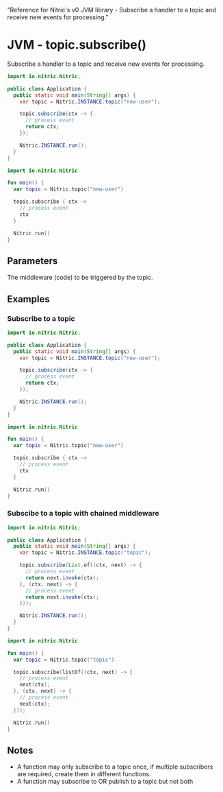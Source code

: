   "Reference for Nitric's v0 JVM library - Subscribe a handler to a topic and receive new events for processing."

# JVM - topic.subscribe()

Subscribe a handler to a topic and receive new events for processing.

<CodeGroup>

```java
import io.nitric.Nitric;

public class Application {
  public static void main(String[] args) {
    var topic = Nitric.INSTANCE.topic("new-user");

    topic.subscribe(ctx -> {
      // process event
      return ctx;
    });

    Nitric.INSTANCE.run();
  }
}
```

```kotlin
import io.nitric.Nitric

fun main() {
  var topic = Nitric.topic("new-user")

  topic.subscribe { ctx ->
    // process event
    ctx
  }

  Nitric.run()
}
```

</CodeGroup>

## Parameters

<Properties>
  <Property
    name="middleware"
    required
    type="Middleware<EventContext> or List<Middleware<EventContext>>"
  >
    The middleware (code) to be triggered by the topic.
  </Property>
</Properties>

## Examples

### Subscribe to a topic

<CodeGroup>

```java
import io.nitric.Nitric;

public class Application {
  public static void main(String[] args) {
    var topic = Nitric.INSTANCE.topic("new-user");

    topic.subscribe(ctx -> {
      // process event
      return ctx;
    });

    Nitric.INSTANCE.run();
  }
}
```

```kotlin
import io.nitric.Nitric

fun main() {
  var topic = Nitric.topic("new-user")

  topic.subscribe { ctx ->
    // process event
    ctx
  }

  Nitric.run()
}
```

</CodeGroup>

### Subscibe to a topic with chained middleware

<CodeGroup>

```java
import io.nitric.Nitric;

public class Application {
  public static void main(String[] args) {
    var topic = Nitric.INSTANCE.topic("topic");

    topic.subscribe(List.of((ctx, next) -> {
      // process event
      return next.invoke(ctx);
    }, (ctx, next) -> {
      // process event
      return next.invoke(ctx);
    }));

    Nitric.INSTANCE.run();
  }
}
```

```kotlin
import io.nitric.Nitric

fun main() {
  var topic = Nitric.topic("topic")

  topic.subscribe(listOf((ctx, next) -> {
    // process event
    next(ctx);
  }, (ctx, next) -> {
    // process event
    next(ctx);
  }));

  Nitric.run()
}
```

</CodeGroup>

## Notes

- A function may only subscribe to a topic once, if multiple subscribers are required, create them in different functions.
- A function may subscribe to OR publish to a topic but not both
